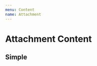 ```yaml
---
menu: Content
name: Attachment
---
```



# Attachment Content

<link href="https://cdn.jsdelivr.net/npm/antd@3.26.6/dist/antd.min.css" rel="stylesheet" />

## Simple

<Playground>
  <RonpaAttachmentContent 
    content={{
        text: "hello world",
        files: [{
            id: "first",
            path: "https://google.com/robots.txt",
            originalName: "first-file.txt",
            mimeType: "text",
            size: 340,
            lastModifyAt: new Date(),
            uploadedAt: new Date(),
        }],
    }}
    thesis={{
        insiders: ["First Insider"]
    }}
    insiders
    contentLimit={5}
  />
</Playground>
